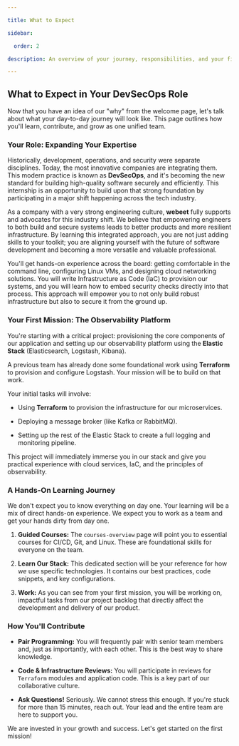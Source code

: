 ```yaml
---

title: What to Expect

sidebar:

  order: 2

description: An overview of your journey, responsibilities, and your first mission as a DevSecOps intern.

---
```



## What to Expect in Your DevSecOps Role


Now that you have an idea of our "why" from the welcome page, let's talk about what your day-to-day journey will look like. This page outlines how you'll learn, contribute, and grow as one unified team.


### Your Role: Expanding Your Expertise



Historically, development, operations, and security were separate disciplines. Today, the most innovative companies are integrating them. This modern practice is known as **DevSecOps**, and it's becoming the new standard for building high-quality software securely and efficiently. This internship is an opportunity to build upon that strong foundation by participating in a major shift happening across the tech industry.


As a company with a very strong engineering culture, **webeet** fully supports and advocates for this industry shift. We believe that empowering engineers to both build and secure systems leads to better products and more resilient infrastructure. By learning this integrated approach, you are not just adding skills to your toolkit; you are aligning yourself with the future of software development and becoming a more versatile and valuable professional.


You'll get hands-on experience across the board: getting comfortable in the command line, configuring Linux VMs, and designing cloud networking solutions. You will write Infrastructure as Code (IaC) to provision our systems, and you will learn how to embed security checks directly into that process. This approach will empower you to not only build robust infrastructure but also to secure it from the ground up.


### Your First Mission: The Observability Platform


You're starting with a critical project: provisioning the core components of our application and setting up our observability platform using the **Elastic Stack** (Elasticsearch, Logstash, Kibana).


A previous team has already done some foundational work using **Terraform** to provision and configure Logstash. Your mission will be to build on that work.


Your initial tasks will involve:

- Using **Terraform** to provision the infrastructure for our microservices.

- Deploying a message broker (like Kafka or RabbitMQ).

- Setting up the rest of the Elastic Stack to create a full logging and monitoring pipeline.


This project will immediately immerse you in our stack and give you practical experience with cloud services, IaC, and the principles of observability.


### A Hands-On Learning Journey


We don't expect you to know everything on day one. Your learning will be a mix of direct hands-on experience. We expect you to work as a team and get your hands dirty from day one.


1.  **Guided Courses:** The `courses-overview` page will point you to essential courses for CI/CD, Git, and Linux. These are foundational skills for everyone on the team.

2.  **Learn Our Stack:** This dedicated section will be your reference for how *we* use specific technologies. It contains our best practices, code snippets, and key configurations.

3.  **Work:** As you can see from your first mission, you will be working on, impactful tasks from our project backlog that directly affect the development and delivery of our product.


### How You'll Contribute


- **Pair Programming:** You will frequently pair with senior team members and, just as importantly, with each other. This is the best way to share knowledge.

- **Code & Infrastructure Reviews:** You will participate in reviews for `Terraform` modules and application code. This is a key part of our collaborative culture.

- **Ask Questions!** Seriously. We cannot stress this enough. If you're stuck for more than 15 minutes, reach out. Your lead and the entire team are here to support you.


We are invested in your growth and success. Let's get started on the first mission! 
